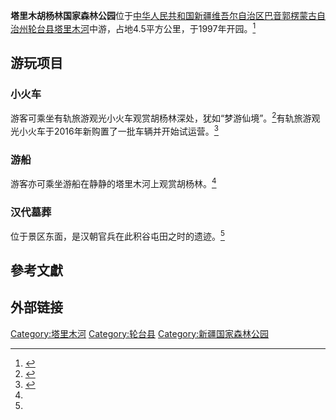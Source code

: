 {{Multiple issues|
{{Notability Unreferenced|time=2020-08-11T01:24:38+00:00}}
{{POV|time=2020-08-11T01:24:38+00:00}}
}}
'''塔里木胡杨林国家森林公园'''位于[[中华人民共和国|中华人民共和国]][[新疆维吾尔自治区|新疆维吾尔自治区]][[巴音郭楞蒙古自治州|巴音郭楞蒙古自治州]][[轮台县|轮台县]][[塔里木河|塔里木河]]中游，占地4.5平方公里，于1997年开园。<ref name="fengqing">{{cite web|archive-url=http://www.freezepage.com/1594471850XQIAIGFTWS|url=https://mp.weixin.qq.com/s/_Tyem-x4l6_vdGKUhlpW8Q|archive-date=2020-07-11|title=胡杨林森林公园|publisher=天山风情旅游社|access-date=2020-07-11|dead-url=no}}</ref>

==游玩项目==
===小火车===
游客可乘坐有轨旅游观光小火车观赏胡杨林深处，犹如“梦游仙境”。<ref name="yangshi">{{cite web|url=http://news.ts.cn/system/2019/11/07/035953886.shtml|title=胡杨林国家森林公园|publisher=央视|archive-date=2020-07-11|archive-url=http://www.freezepage.com/1594472796CZREEUWLMU|access-date=2020-07-11|dead-url=no}}</ref>有轨旅游观光小火车于2016年新购置了一批车辆并开始试运营。<ref>{{cite web|url=http://www.51guanguangche.com/Mobile/MArticles/lttlmhylgy_1_page1.html|title=轮台新小火车试运营|publisher=观察者网|archive-date=2020-07-11|archive-url=http://www.freezepage.com/1594472576XPYXWSAMSL|access-date=2020-07-11|dead-url=no}}</ref>

===游船===
游客亦可乘坐游船在静静的塔里木河上观赏胡杨林。<ref name="yangshi"/>

===汉代墓葬===
位于景区东面，是汉朝官兵在此积谷屯田之时的遗迹。<ref name="fengqing"/>

== 參考文獻 ==
<references />

==外部链接==
{{中华人民共和国国家森林公园|6}}

[[Category:塔里木河|Category:塔里木河]]
[[Category:轮台县|Category:轮台县]]
[[Category:新疆国家森林公园|Category:新疆国家森林公园]]